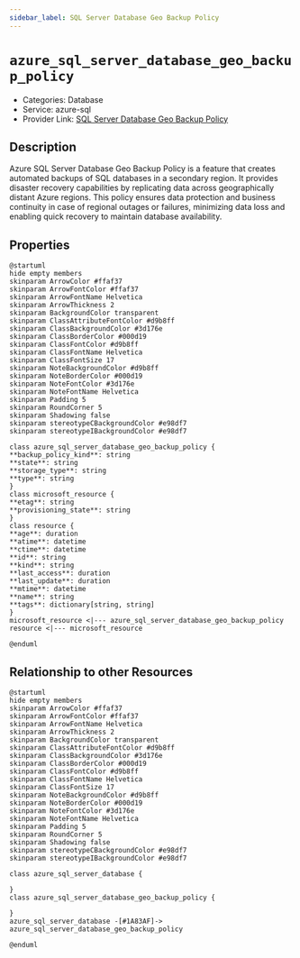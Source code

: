 ```yaml
---
sidebar_label: SQL Server Database Geo Backup Policy
---
```


# `azure_sql_server_database_geo_backup_policy`

- Categories: Database
- Service: azure-sql
- Provider Link: [SQL Server Database Geo Backup Policy](https://learn.microsoft.com/en-us/azure/azure-sql/database/active-geo-replication-overview)

## Description
Azure SQL Server Database Geo Backup Policy is a feature that creates automated backups of SQL databases in a secondary region. It provides disaster recovery capabilities by replicating data across geographically distant Azure regions. This policy ensures data protection and business continuity in case of regional outages or failures, minimizing data loss and enabling quick recovery to maintain database availability.

## Properties
<ZoomPanPinch>

```kroki imgType="plantuml" imgAlt="Diagram of SQL Server Database Geo Backup Policy data model"
@startuml
hide empty members
skinparam ArrowColor #ffaf37
skinparam ArrowFontColor #ffaf37
skinparam ArrowFontName Helvetica
skinparam ArrowThickness 2
skinparam BackgroundColor transparent
skinparam ClassAttributeFontColor #d9b8ff
skinparam ClassBackgroundColor #3d176e
skinparam ClassBorderColor #000d19
skinparam ClassFontColor #d9b8ff
skinparam ClassFontName Helvetica
skinparam ClassFontSize 17
skinparam NoteBackgroundColor #d9b8ff
skinparam NoteBorderColor #000d19
skinparam NoteFontColor #3d176e
skinparam NoteFontName Helvetica
skinparam Padding 5
skinparam RoundCorner 5
skinparam Shadowing false
skinparam stereotypeCBackgroundColor #e98df7
skinparam stereotypeIBackgroundColor #e98df7

class azure_sql_server_database_geo_backup_policy {
**backup_policy_kind**: string
**state**: string
**storage_type**: string
**type**: string
}
class microsoft_resource {
**etag**: string
**provisioning_state**: string
}
class resource {
**age**: duration
**atime**: datetime
**ctime**: datetime
**id**: string
**kind**: string
**last_access**: duration
**last_update**: duration
**mtime**: datetime
**name**: string
**tags**: dictionary[string, string]
}
microsoft_resource <|--- azure_sql_server_database_geo_backup_policy
resource <|--- microsoft_resource

@enduml
```

</ZoomPanPinch>


## Relationship to other Resources
<ZoomPanPinch>

```kroki imgType="plantuml" imgAlt="Diagram of SQL Server Database Geo Backup Policy resource relationships"
@startuml
hide empty members
skinparam ArrowColor #ffaf37
skinparam ArrowFontColor #ffaf37
skinparam ArrowFontName Helvetica
skinparam ArrowThickness 2
skinparam BackgroundColor transparent
skinparam ClassAttributeFontColor #d9b8ff
skinparam ClassBackgroundColor #3d176e
skinparam ClassBorderColor #000d19
skinparam ClassFontColor #d9b8ff
skinparam ClassFontName Helvetica
skinparam ClassFontSize 17
skinparam NoteBackgroundColor #d9b8ff
skinparam NoteBorderColor #000d19
skinparam NoteFontColor #3d176e
skinparam NoteFontName Helvetica
skinparam Padding 5
skinparam RoundCorner 5
skinparam Shadowing false
skinparam stereotypeCBackgroundColor #e98df7
skinparam stereotypeIBackgroundColor #e98df7

class azure_sql_server_database {

}
class azure_sql_server_database_geo_backup_policy {

}
azure_sql_server_database -[#1A83AF]-> azure_sql_server_database_geo_backup_policy

@enduml
```

</ZoomPanPinch>




